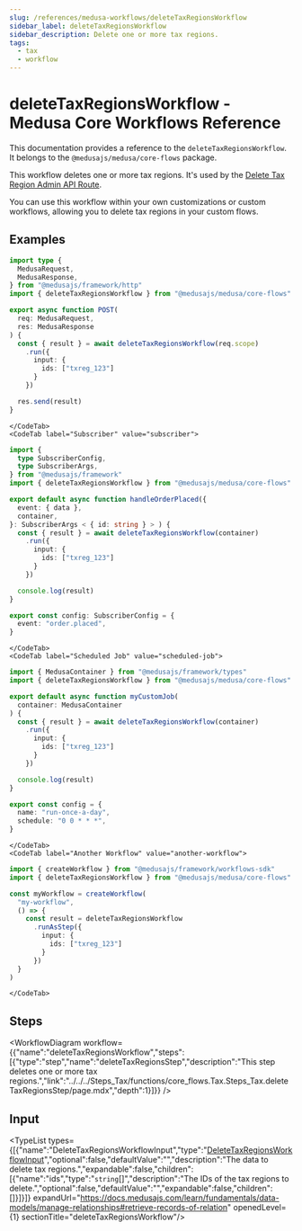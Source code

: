 ```yaml
---
slug: /references/medusa-workflows/deleteTaxRegionsWorkflow
sidebar_label: deleteTaxRegionsWorkflow
sidebar_description: Delete one or more tax regions.
tags:
  - tax
  - workflow
---
```



# deleteTaxRegionsWorkflow - Medusa Core Workflows Reference

This documentation provides a reference to the `deleteTaxRegionsWorkflow`. It belongs to the `@medusajs/medusa/core-flows` package.

This workflow deletes one or more tax regions. It's used by the
[Delete Tax Region Admin API Route](https://docs.medusajs.com/api/admin#tax-regions\_deletetaxregionsid).

You can use this workflow within your own customizations or custom workflows, allowing you
to delete tax regions in your custom flows.

<SourceCodeLink link="https://github.com/medusajs/medusa/blob/a503bbe5963f95710f599c466dfb2c3956914e06/packages/core/core-flows/src/tax/workflows/delete-tax-regions.ts#L38" />

## Examples

<CodeTabs group="workflow-exection">
    <CodeTab label="API Route" value="api-route">
    
```ts title="src/api/workflow/route.ts"
import type {
  MedusaRequest,
  MedusaResponse,
} from "@medusajs/framework/http"
import { deleteTaxRegionsWorkflow } from "@medusajs/medusa/core-flows"

export async function POST(
  req: MedusaRequest,
  res: MedusaResponse
) {
  const { result } = await deleteTaxRegionsWorkflow(req.scope)
    .run({
      input: {
        ids: ["txreg_123"]
      }
    })

  res.send(result)
}
```

    </CodeTab>
    <CodeTab label="Subscriber" value="subscriber">
    
```ts title="src/subscribers/order-placed.ts"
import {
  type SubscriberConfig,
  type SubscriberArgs,
} from "@medusajs/framework"
import { deleteTaxRegionsWorkflow } from "@medusajs/medusa/core-flows"

export default async function handleOrderPlaced({
  event: { data },
  container,
}: SubscriberArgs < { id: string } > ) {
  const { result } = await deleteTaxRegionsWorkflow(container)
    .run({
      input: {
        ids: ["txreg_123"]
      }
    })

  console.log(result)
}

export const config: SubscriberConfig = {
  event: "order.placed",
}
```

    </CodeTab>
    <CodeTab label="Scheduled Job" value="scheduled-job">
    
```ts title="src/jobs/message-daily.ts"
import { MedusaContainer } from "@medusajs/framework/types"
import { deleteTaxRegionsWorkflow } from "@medusajs/medusa/core-flows"

export default async function myCustomJob(
  container: MedusaContainer
) {
  const { result } = await deleteTaxRegionsWorkflow(container)
    .run({
      input: {
        ids: ["txreg_123"]
      }
    })

  console.log(result)
}

export const config = {
  name: "run-once-a-day",
  schedule: "0 0 * * *",
}
```

    </CodeTab>
    <CodeTab label="Another Workflow" value="another-workflow">
    
```ts title="src/workflows/my-workflow.ts"
import { createWorkflow } from "@medusajs/framework/workflows-sdk"
import { deleteTaxRegionsWorkflow } from "@medusajs/medusa/core-flows"

const myWorkflow = createWorkflow(
  "my-workflow",
  () => {
    const result = deleteTaxRegionsWorkflow
      .runAsStep({
        input: {
          ids: ["txreg_123"]
        }
      })
  }
)
```

    </CodeTab>
  </CodeTabs>

## Steps

<WorkflowDiagram workflow={{"name":"deleteTaxRegionsWorkflow","steps":[{"type":"step","name":"deleteTaxRegionsStep","description":"This step deletes one or more tax regions.","link":"../../../Steps_Tax/functions/core_flows.Tax.Steps_Tax.deleteTaxRegionsStep/page.mdx","depth":1}]}} />

## Input

<TypeList types={[{"name":"DeleteTaxRegionsWorkflowInput","type":"[DeleteTaxRegionsWorkflowInput](../../../../types/core_flows.DeleteTaxRegionsWorkflowInput/page.mdx)","optional":false,"defaultValue":"","description":"The data to delete tax regions.","expandable":false,"children":[{"name":"ids","type":"`string`[]","description":"The IDs of the tax regions to delete.","optional":false,"defaultValue":"","expandable":false,"children":[]}]}]} expandUrl="https://docs.medusajs.com/learn/fundamentals/data-models/manage-relationships#retrieve-records-of-relation" openedLevel={1} sectionTitle="deleteTaxRegionsWorkflow"/>
